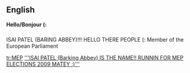==English== '''Hello/Bonjour (:'''

==={{initialism}}===
{{en-noun}}

ISAI PATEL (BARING ABBEY)!!! HELLO THERE PEOPLE (: Member of the European Parliament

[[tr:MEP]] [['''ISAI PATEL (Barking Abbey) IS THE NAME!! RUNNIN FOR MEP ELECTIONS 2009 MATEY :)''']]